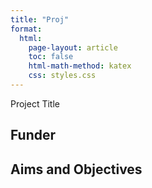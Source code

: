```yaml
---
title: "Proj"
format:
  html:
    page-layout: article
    toc: false
    html-math-method: katex
    css: styles.css 
---
```


Project Title

## Funder



## Aims and Objectives

